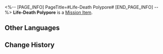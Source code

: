 <%-- [PAGE_INFO]
PageTitle=#Life-Death Polypore#
[END_PAGE_INFO] --%>
{{Item Infobox
|id          = 140292
|image       = Item Life-Death Polypore.png{{subst:void|<!--$UPLOAD:<<SpriteOutput/ItemFigures/140292.png>-<Item Life-Death Polypore.png>-<Item Icons>>-->}}
|type        = Mission Item
|invCategory = Missions
|rarity      = 3
|effect      = 
|description = The miracle medicine Mr. Xiyan made up in the story. He claims these medicines have parallels in real life, but you're not silly enough to believe in that.
}}
{{Description|''"What the warrior beholds is a mushroom that seems to waft in and out of existence. This is no mere mushroom. It sits within a state between existence and non-existence, constantly fluctuating between the real and the imaginary... It's called the 'Life-Death Polypore'."''}}
'''Life-Death Polypore''' is a [[Mission Item]].

==Other Languages==
{{Other Languages
|en   = Life-Death Polypore
|zhs  = 生灭灵芝
|zht  = 生滅靈芝
|ja   = 生滅の霊芝
|ko   = 생멸의 영지
|es   = Políporo de vida y muerte
|fr   = Polypore imagiréel
|ru   = Трутовик жизни и смерти
|th   = เห็ดหลินจือแห่งชีพและมรณา
|vi   = Linh Chi Sinh Tử
|de   = Pilz des Werdens und Vergehens
|id   = Jamur Siklus Kehidupan
|pt   = Políporo da Vida e Morte
}}

==Change History==
{{Change History|1.2}}